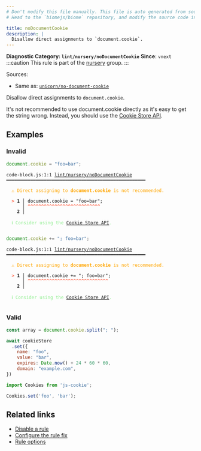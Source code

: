 ```yaml
---
# Don't modify this file manually. This file is auto generated from source, and you will lose your changes next time the website is built.
# Head to the `biomejs/biome` repository, and modify the source code in there.

title: noDocumentCookie
description: |
  Disallow direct assignments to `document.cookie`.
---
```


**Diagnostic Category: `lint/nursery/noDocumentCookie`**
<Tabs>
<TabItem label="JavaScript (and super languages)" icon="seti:javascript">
**Since**: `vnext`
:::caution
This rule is part of the [nursery](/linter/rules/#nursery) group.
:::

Sources: 
- Same as: <a href="https://github.com/sindresorhus/eslint-plugin-unicorn/blob/main/docs/rules/no-document-cookie.md" target="_blank"><code>unicorn/no-document-cookie</code></a>

Disallow direct assignments to `document.cookie`.

It's not recommended to use document.cookie directly as it's easy to get the string wrong.
Instead, you should use the [Cookie Store API](https://developer.mozilla.org/en-US/docs/Web/API/CookieStore).

## Examples

### Invalid

```js
document.cookie = "foo=bar";
```

<pre class="language-text"><code class="language-text">code-block.js:1:1 <a href="https://biomejs.dev/linter/rules/no-document-cookie">lint/nursery/noDocumentCookie</a> ━━━━━━━━━━━━━━━━━━━━━━━━━━━━━━━━━━━━━━━━━━━━━━━━━━━━<br /><br />  <strong><span style="color: Orange;">⚠</span></strong> <span style="color: Orange;">Direct assigning to </span><span style="color: Orange;"><strong>document.cookie</strong></span><span style="color: Orange;"> is not recommended.</span><br />  <br />  <strong><span style="color: Tomato;">&gt;</span></strong> <strong>1 │ </strong>document.cookie = &quot;foo=bar&quot;;<br />   <strong>   │ </strong><strong><span style="color: Tomato;">^</span></strong><strong><span style="color: Tomato;">^</span></strong><strong><span style="color: Tomato;">^</span></strong><strong><span style="color: Tomato;">^</span></strong><strong><span style="color: Tomato;">^</span></strong><strong><span style="color: Tomato;">^</span></strong><strong><span style="color: Tomato;">^</span></strong><strong><span style="color: Tomato;">^</span></strong><strong><span style="color: Tomato;">^</span></strong><strong><span style="color: Tomato;">^</span></strong><strong><span style="color: Tomato;">^</span></strong><strong><span style="color: Tomato;">^</span></strong><strong><span style="color: Tomato;">^</span></strong><strong><span style="color: Tomato;">^</span></strong><strong><span style="color: Tomato;">^</span></strong><strong><span style="color: Tomato;">^</span></strong><strong><span style="color: Tomato;">^</span></strong><strong><span style="color: Tomato;">^</span></strong><strong><span style="color: Tomato;">^</span></strong><strong><span style="color: Tomato;">^</span></strong><strong><span style="color: Tomato;">^</span></strong><strong><span style="color: Tomato;">^</span></strong><strong><span style="color: Tomato;">^</span></strong><strong><span style="color: Tomato;">^</span></strong><strong><span style="color: Tomato;">^</span></strong><strong><span style="color: Tomato;">^</span></strong><strong><span style="color: Tomato;">^</span></strong><br />    <strong>2 │ </strong><br />  <br />  <strong><span style="color: lightgreen;">ℹ</span></strong> <span style="color: lightgreen;">Consider using the </span><span style="color: lightgreen;"><a href="https://developer.mozilla.org/en-US/docs/Web/API/CookieStore">Cookie Store API</a></span><span style="color: lightgreen;">.</span><br />  <br /></code></pre>

```js
document.cookie += "; foo=bar";
```

<pre class="language-text"><code class="language-text">code-block.js:1:1 <a href="https://biomejs.dev/linter/rules/no-document-cookie">lint/nursery/noDocumentCookie</a> ━━━━━━━━━━━━━━━━━━━━━━━━━━━━━━━━━━━━━━━━━━━━━━━━━━━━<br /><br />  <strong><span style="color: Orange;">⚠</span></strong> <span style="color: Orange;">Direct assigning to </span><span style="color: Orange;"><strong>document.cookie</strong></span><span style="color: Orange;"> is not recommended.</span><br />  <br />  <strong><span style="color: Tomato;">&gt;</span></strong> <strong>1 │ </strong>document.cookie += &quot;; foo=bar&quot;;<br />   <strong>   │ </strong><strong><span style="color: Tomato;">^</span></strong><strong><span style="color: Tomato;">^</span></strong><strong><span style="color: Tomato;">^</span></strong><strong><span style="color: Tomato;">^</span></strong><strong><span style="color: Tomato;">^</span></strong><strong><span style="color: Tomato;">^</span></strong><strong><span style="color: Tomato;">^</span></strong><strong><span style="color: Tomato;">^</span></strong><strong><span style="color: Tomato;">^</span></strong><strong><span style="color: Tomato;">^</span></strong><strong><span style="color: Tomato;">^</span></strong><strong><span style="color: Tomato;">^</span></strong><strong><span style="color: Tomato;">^</span></strong><strong><span style="color: Tomato;">^</span></strong><strong><span style="color: Tomato;">^</span></strong><strong><span style="color: Tomato;">^</span></strong><strong><span style="color: Tomato;">^</span></strong><strong><span style="color: Tomato;">^</span></strong><strong><span style="color: Tomato;">^</span></strong><strong><span style="color: Tomato;">^</span></strong><strong><span style="color: Tomato;">^</span></strong><strong><span style="color: Tomato;">^</span></strong><strong><span style="color: Tomato;">^</span></strong><strong><span style="color: Tomato;">^</span></strong><strong><span style="color: Tomato;">^</span></strong><strong><span style="color: Tomato;">^</span></strong><strong><span style="color: Tomato;">^</span></strong><strong><span style="color: Tomato;">^</span></strong><strong><span style="color: Tomato;">^</span></strong><strong><span style="color: Tomato;">^</span></strong><br />    <strong>2 │ </strong><br />  <br />  <strong><span style="color: lightgreen;">ℹ</span></strong> <span style="color: lightgreen;">Consider using the </span><span style="color: lightgreen;"><a href="https://developer.mozilla.org/en-US/docs/Web/API/CookieStore">Cookie Store API</a></span><span style="color: lightgreen;">.</span><br />  <br /></code></pre>

### Valid

```js
const array = document.cookie.split("; ");
```

```js
await cookieStore
  .set({
    name: "foo",
    value: "bar",
    expires: Date.now() + 24 * 60 * 60,
    domain: "example.com",
})
```

```js
import Cookies from 'js-cookie';

Cookies.set('foo', 'bar');
```

## Related links

- [Disable a rule](/linter/#disable-a-lint-rule)
- [Configure the rule fix](/linter#configure-the-rule-fix)
- [Rule options](/linter/#rule-options)

</TabItem>
</Tabs>

